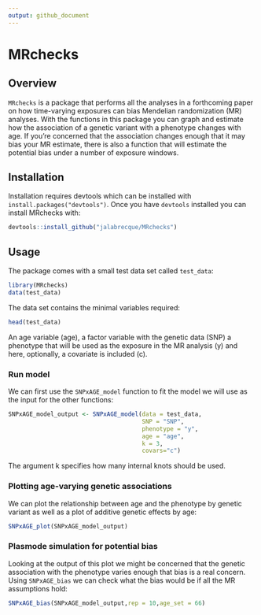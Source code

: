 ```yaml
---
output: github_document
---
```


# MRchecks

## Overview

`MRchecks` is a package that performs all the analyses in a forthcoming paper on how time-varying exposures can bias Mendelian randomization (MR) analyses. With the functions in this package you can graph and estimate how the association of a genetic variant with a phenotype changes with age. If you're concerned that the association changes enough that it may bias your MR estimate, there is also a function that will estimate the potential bias under a number of exposure windows.

## Installation

Installation requires devtools which can be installed with `install.packages("devtools")`. Once you have `devtools` installed you can install MRchecks with:

``` r
devtools::install_github("jalabrecque/MRchecks")
```

## Usage

The package comes with a small test data set called `test_data`:

```r
library(MRchecks)
data(test_data)
```

The data set contains the minimal variables required: 

```r
head(test_data)
```

An age variable (age), a factor variable with the genetic data (SNP) a phenotype that will be used as the exposure in the MR analysis (y) and here, optionally, a covariate is included  (c).

### Run model

We can first use the `SNPxAGE_model` function to fit the model we will use as the input for the other functions: 
```r
SNPxAGE_model_output <- SNPxAGE_model(data = test_data,
                                      SNP = "SNP",
                                      phenotype = "y",
                                      age = "age",
                                      k = 3,
                                      covars="c")
```

The argument k specifies how many internal knots should be used.

### Plotting age-varying genetic associations

We can plot the relationship between age and the phenotype by genetic variant as well as a plot of additive genetic effects by age:

```r
SNPxAGE_plot(SNPxAGE_model_output)
```


### Plasmode simulation for potential bias

Looking at the output of this plot we might be concerned that the genetic association with the phenotype varies enough that bias is a real concern. Using `SNPxAGE_bias` we can check what the bias would be if all the MR assumptions hold:

```r
SNPxAGE_bias(SNPxAGE_model_output,rep = 10,age_set = 66)
```

